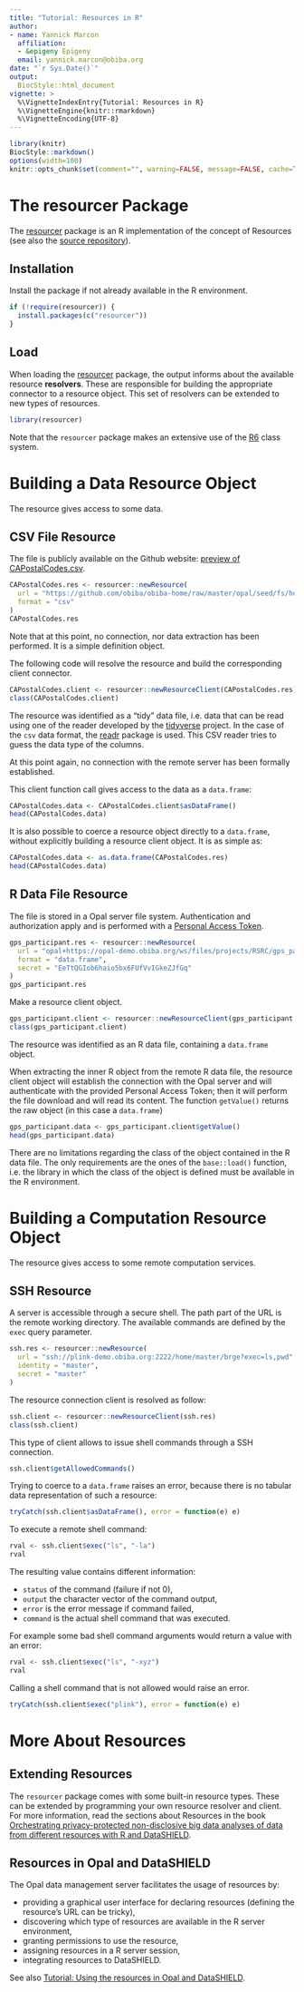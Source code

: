 ```yaml
---
title: "Tutorial: Resources in R"
author:
- name: Yannick Marcon
  affiliation:
  - &epigeny Epigeny
  email: yannick.marcon@obiba.org
date: "`r Sys.Date()`"
output:
  BiocStyle::html_document
vignette: >
  %\VignetteIndexEntry{Tutorial: Resources in R}
  %\VignetteEngine{knitr::rmarkdown}
  %\VignetteEncoding{UTF-8}
---
```


```r
library(knitr)
BiocStyle::markdown()
options(width=100)
knitr::opts_chunk$set(comment="", warning=FALSE, message=FALSE, cache=TRUE)
```

# The resourcer Package

The [resourcer](https://cran.r-project.org/package=resourcer) package is an R implementation of the concept of Resources (see also the <a href="https://github.com/obiba/resourcer" target="_blank">source repository</a>).

## Installation

Install the package if not already available in the R environment.

```r
if (!require(resourcer)) {
  install.packages(c("resourcer"))
}
```

## Load

When loading the [resourcer](https://cran.r-project.org/package=resourcer) package, the output informs about the available resource **resolvers**. These are responsible for building the appropriate connector to a resource object. This set of resolvers can be extended to new types of resources.

```r
library(resourcer)
```

Note that the `resourcer` package makes an extensive use of the [R6](https://cran.r-project.org/package=R6) class system.

# Building a Data Resource Object

The resource gives access to some data.

## CSV File Resource

The file is publicly available on the Github website: <a href="https://github.com/obiba/obiba-home/blob/master/opal/seed/fs/home/administrator/geo/CAPostalCodes.csv" target="_blank">preview of CAPostalCodes.csv</a>. 

```r
CAPostalCodes.res <- resourcer::newResource(
  url = "https://github.com/obiba/obiba-home/raw/master/opal/seed/fs/home/administrator/geo/CAPostalCodes.csv", 
  format = "csv"
)
CAPostalCodes.res
```

Note that at this point, no connection, nor data extraction has been performed. It is a simple definition object.

The following code will resolve the resource and build the corresponding client connector.

```r
CAPostalCodes.client <- resourcer::newResourceClient(CAPostalCodes.res)
class(CAPostalCodes.client)
```

The resource was identified as a "tidy" data file, i.e. data that can be read using one of the reader developed by the [tidyverse](https://www.tidyverse.org/) project. In the case of the `csv` data format, the [readr](https://readr.tidyverse.org/) package is used. This CSV reader tries to guess the data type of the columns.

At this point again, no connection with the remote server has been formally established.

This client function call gives access to the data as a `data.frame`:

```r
CAPostalCodes.data <- CAPostalCodes.client$asDataFrame()
head(CAPostalCodes.data)
```

It is also possible to coerce a resource object directly to a `data.frame`, without explicitly building a resource client object. It is as simple as:

```r
CAPostalCodes.data <- as.data.frame(CAPostalCodes.res)
head(CAPostalCodes.data)
```


## R Data File Resource

The file is stored in a Opal server file system. Authentication and authorization apply and is performed with a <a href="http://opaldoc.obiba.org/en/latest/web-user-guide/my-profile.html#personal-access-tokens" target="_blank">Personal Access Token</a>.

```r
gps_participant.res <- resourcer::newResource(
  url = "opal+https://opal-demo.obiba.org/ws/files/projects/RSRC/gps_participant.RData",
  format = "data.frame",
  secret = "EeTtQGIob6haio5bx6FUfVvIGkeZJfGq"
)
gps_participant.res
```
Make a resource client object.

```r
gps_participant.client <- resourcer::newResourceClient(gps_participant.res)
class(gps_participant.client)
```

The resource was identified as an R data file, containing a `data.frame` object.

When extracting the inner R object from the remote R data file, the resource client object will establish the connection with the Opal server and will authenticate with the provided Personal Access Token; then it will perform the file download and will read its content. The function ``getValue()`` returns the raw object (in this case a `data.frame`)

```r
gps_participant.data <- gps_participant.client$getValue()
head(gps_participant.data)
```

There are no limitations regarding the class of the object contained in the R data file. The only requirements are the ones of the `base::load()` function, i.e. the library in which the class of the object is defined must be available in the R environment.

# Building a Computation Resource Object

The resource gives access to some remote computation services.

## SSH Resource

A server is accessible through a secure shell. The path part of the URL is the remote working directory. The available commands are defined by the `exec` query parameter.

```r
ssh.res <- resourcer::newResource(
  url = "ssh://plink-demo.obiba.org:2222/home/master/brge?exec=ls,pwd",
  identity = "master",
  secret = "master"
)
```

The resource connection client is resolved as follow:

```r
ssh.client <- resourcer::newResourceClient(ssh.res)
class(ssh.client)
```

This type of client allows to issue shell commands through a SSH connection.

```r
ssh.client$getAllowedCommands()
```

Trying to coerce to a `data.frame` raises an error, because there is no tabular data representation of such a resource:

```r
tryCatch(ssh.client$asDataFrame(), error = function(e) e)
```

To execute a remote shell command:

```r
rval <- ssh.client$exec("ls", "-la")
rval
```

The resulting value contains different information:

* `status` of the command (failure if not 0),
* `output` the character vector of the command output,
* `error` is the error message if command failed,
* `command` is the actual shell command that was executed.

For example some bad shell command arguments would return a value with an error:

```r
rval <- ssh.client$exec("ls", "-xyz")
rval
```

Calling a shell command that is not allowed would raise an error.

```r
tryCatch(ssh.client$exec("plink"), error = function(e) e)
```

# More About Resources

## Extending Resources

The `resourcer` package comes with some built-in resource types. These can be extended by programming your own resource resolver and client. For more information, read the sections about Resources in the book [Orchestrating privacy-protected non-disclosive big data analyses of data from different resources with R and DataSHIELD](https://isglobal-brge.github.io/resource_bookdown).

## Resources in Opal and DataSHIELD

The Opal data management server facilitates the usage of resources by:

* providing a graphical user interface for declaring resources (defining the resource's URL can be tricky),
* discovering which type of resources are available in the R server environment,
* granting permissions to use the resource,
* assigning resources in a R server session,
* integrating resources to DataSHIELD.

See also <a href="https://rpubs.com/jrgonzalezISGlobal/tutorial_resources" target="_blank">Tutorial: Using the resources in Opal and DataSHIELD</a>.
